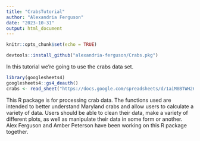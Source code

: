 ```yaml
---
title: "CrabsTutorial"
author: "Alexandria Ferguson"
date: "2023-10-31"
output: html_document
---
```


```r
knitr::opts_chunk$set(echo = TRUE)
```


```R
devtools::install_github("alexandria-ferguson/Crabs.pkg")
```

In this tutorial we're going to use the crabs data set. 

```R
library(googlesheets4)
googlesheets4::gs4_deauth()
crabs <- read_sheet("https://docs.google.com/spreadsheets/d/1aiM8BTWH26rimAvxx64GXLZypfCNgjEAz6r_R52Db90/edit?usp=sharing") 

```

This R package is for processing crab data. The functions used are intended to better understand Maryland crabs and allow users to calculate a variety of data. Users should be able to clean their data, make a variety of different plots, as well as manipulate their data in some form or another. Alex Ferguson and Amber Peterson have been working on this R package together.

